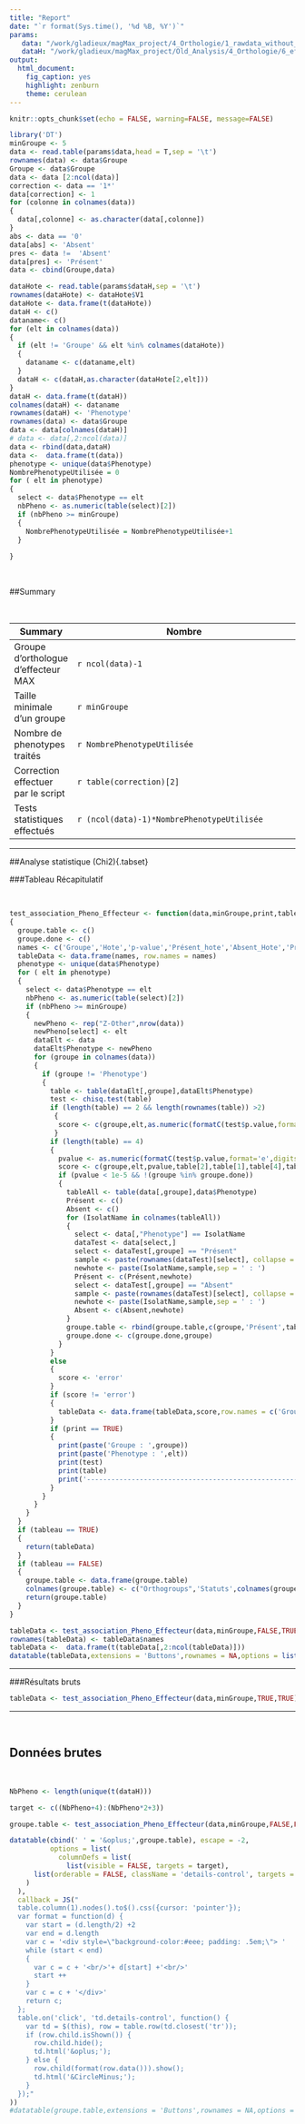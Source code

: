 ```yaml
---
title: "Report"
date: "`r format(Sys.time(), '%d %B, %Y')`"
params:
   data: "/work/gladieux/magMax_project/4_Orthologie/1_rawdata_without_Transcript/Results_Dec03/test/gene.count.csv"
   dataH: "/work/gladieux/magMax_project/Old_Analysis/4_Orthologie/6_effecteurMax_pangenome/hote_isolat.csv"
output:
  html_document:
    fig_caption: yes
    highlight: zenburn
    theme: cerulean
---
```


```r
knitr::opts_chunk$set(echo = FALSE, warning=FALSE, message=FALSE)
```


```r
library('DT')
minGroupe <- 5
data <- read.table(params$data,head = T,sep = '\t')
rownames(data) <- data$Groupe
Groupe <- data$Groupe
data <- data [2:ncol(data)]
correction <- data == '1*'
data[correction] <- 1
for (colonne in colnames(data))
{
  data[,colonne] <- as.character(data[,colonne])
}
abs <- data == '0'
data[abs] <- 'Absent'
pres <- data !=  'Absent' 
data[pres] <- 'Présent'
data <- cbind(Groupe,data)

dataHote <- read.table(params$dataH,sep = '\t')
rownames(dataHote) <- dataHote$V1
dataHote <- data.frame(t(dataHote))
dataH <- c()
dataname<- c()
for (elt in colnames(data))
{
  if (elt != 'Groupe' && elt %in% colnames(dataHote))
  {
    dataname <- c(dataname,elt)
  }
  dataH <- c(dataH,as.character(dataHote[2,elt]))
}
dataH <- data.frame(t(dataH))
colnames(dataH) <- dataname
rownames(dataH) <- 'Phenotype'
rownames(data) <- data$Groupe
data <- data[colnames(dataH)]
# data <- data[,2:ncol(data)]
data <- rbind(data,dataH)
data <-  data.frame(t(data))
phenotype <- unique(data$Phenotype)
NombrePhenotypeUtilisée = 0
for ( elt in phenotype)
{
  select <- data$Phenotype == elt
  nbPheno <- as.numeric(table(select)[2])
  if (nbPheno >= minGroupe)
  {
    NombrePhenotypeUtilisée = NombrePhenotypeUtilisée+1
  }
  
}


```

&nbsp;

##Summary

&nbsp;

Summary             |       Nombre                                                             
------------ | --------------------------------------------------------------------------
Groupe d'orthologue d'effecteur MAX  | `r ncol(data)-1` 
Taille minimale d'un groupe          | `r minGroupe` 
Nombre de phenotypes traités         | `r NombrePhenotypeUtilisée` 
Correction effectuer par le script   | `r table(correction)[2]` 
Tests statistiques effectués         | `r (ncol(data)-1)*NombrePhenotypeUtilisée`

---- 

##Analyse statistique (Chi2){.tabset}

###Tableau Récapitulatif

&nbsp;


```r

test_association_Pheno_Effecteur <- function(data,minGroupe,print,tableau)
{
  groupe.table <- c()
  groupe.done <- c()
  names <- c('Groupe','Hote','p-value','Présent_hote','Absent_Hote','Present_Other','Absent_Other')
  tableData <- data.frame(names, row.names = names)
  phenotype <- unique(data$Phenotype)
  for ( elt in phenotype)
  {
    select <- data$Phenotype == elt
    nbPheno <- as.numeric(table(select)[2])
    if (nbPheno >= minGroupe) 
    {
      newPheno <- rep("Z-Other",nrow(data))
      newPheno[select] <- elt
      dataElt <- data
      dataElt$Phenotype <- newPheno
      for (groupe in colnames(data))
      {
        if (groupe != 'Phenotype')
        {
          table <- table(dataElt[,groupe],dataElt$Phenotype)  
          test <- chisq.test(table)
          if (length(table) == 2 && length(rownames(table)) >2)
           {
            score <- c(groupe,elt,as.numeric(formatC(test$p.value,format='e',digits = 1)),table[1],0,table[2],0)
           }
          if (length(table) == 4)
          {
            pvalue <- as.numeric(formatC(test$p.value,format='e',digits = 1)) 
            score <- c(groupe,elt,pvalue,table[2],table[1],table[4],table[3]) 
            if (pvalue < 1e-5 && !(groupe %in% groupe.done))
            {
              tableAll <- table(data[,groupe],data$Phenotype)
              Présent <- c()
              Absent <- c()
              for (IsolatName in colnames(tableAll))
              {
                select <- data[,"Phenotype"] == IsolatName
                dataTest <- data[select,]
                select <- dataTest[,groupe] == "Présent"
                sample <- paste(rownames(dataTest)[select], collapse = ', ')
                newhote <- paste(IsolatName,sample,sep = ' : ')
                Présent <- c(Présent,newhote)
                select <- dataTest[,groupe] == "Absent"
                sample <- paste(rownames(dataTest)[select], collapse = ', ')
                newhote <- paste(IsolatName,sample,sep = ' : ')
                Absent <- c(Absent,newhote)
              }
              groupe.table <- rbind(groupe.table,c(groupe,'Présent',tableAll[2,],Présent),c(groupe,'Absent',tableAll[1,],Absent))
              groupe.done <- c(groupe.done,groupe)
            }
          }
          else 
          {
            score <- 'error'
          }
          if (score != 'error')
          {
            tableData <- data.frame(tableData,score,row.names = c('Groupe','Hote','p-value','Présent_hote','Absent_Hote','Present_Other','Absent_Other'))
          }
          if (print == TRUE)
          {
            print(paste('Groupe : ',groupe))
            print(paste('Phenotype : ',elt))
            print(test)
            print(table)
            print('-------------------------------------------------------------------------', quote = F, type="html")
          }
        }
      }
    }
  } 
  if (tableau == TRUE)
  {
    return(tableData)
  }
  if (tableau == FALSE)
  {
    groupe.table <- data.frame(groupe.table)
    colnames(groupe.table) <- c("Orthogroups",'Statuts',colnames(groupe.table)[3:(ncol(groupe.table)-1)],'info')
    return(groupe.table)
  }
}

tableData <- test_association_Pheno_Effecteur(data,minGroupe,FALSE,TRUE)
rownames(tableData) <- tableData$names
tableData <-  data.frame(t(tableData[,2:ncol(tableData)]))
datatable(tableData,extensions = 'Buttons',rownames = NA,options = list(dom = 'Blfrtip',buttons = c('copy', 'csv', 'excel', 'pdf', 'print')))
```


-----

###Résultats bruts

```r
tableData <- test_association_Pheno_Effecteur(data,minGroupe,TRUE,TRUE)
```

------

&nbsp;

## Données brutes

&nbsp;

```r

NbPheno <- length(unique(t(dataH))) 

target <- c((NbPheno+4):(NbPheno*2+3))

groupe.table <- test_association_Pheno_Effecteur(data,minGroupe,FALSE,FALSE)

datatable(cbind(' ' = '&oplus;',groupe.table), escape = -2,
          options = list(
            columnDefs = list(
              list(visible = FALSE, targets = target),
      list(orderable = FALSE, className = 'details-control', targets = 1)
    )
  ),
  callback = JS("
  table.column(1).nodes().to$().css({cursor: 'pointer'});
  var format = function(d) {
    var start = (d.length/2) +2
    var end = d.length 
    var c = '<div style=\"background-color:#eee; padding: .5em;\"> '
    while (start < end) 
    {
      var c = c + '<br/>'+ d[start] +'<br/>'
      start ++
    }
    var c = c + '</div>'
    return c;
  };
  table.on('click', 'td.details-control', function() {
    var td = $(this), row = table.row(td.closest('tr'));
    if (row.child.isShown()) {
      row.child.hide();
      td.html('&oplus;');
    } else {
      row.child(format(row.data())).show();
      td.html('&CircleMinus;');
    }
  });"
))
#datatable(groupe.table,extensions = 'Buttons',rownames = NA,options = list(dom = 'Blfrtip',buttons = c('copy', 'csv', 'excel', 'pdf', 'print')))
```

